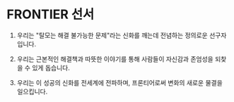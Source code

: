 # FRONTIER 선서

1. 우리는 "탈모는 해결 불가능한 문제"라는 신화를 깨는데 전념하는 정의로운 선구자입니다.

1. 우리는 근본적인 해결책과 따뜻한 이야기를 통해 사람들이 자신감과 존엄성을 되찾을 수 있게 돕습니다.

1. 우리는 이 성공의 신화를 전세계에 전파하며, 프론티어로써 변화의 새로운 물결을 일으킵니다.